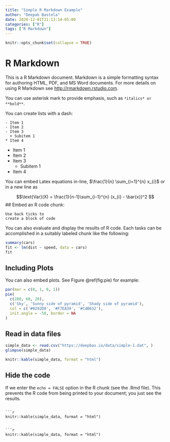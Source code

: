 ```yaml
---
title: "Simple R Markdown Example"
author: "Deepak Bastola"
date: 2020-12-01T21:13:14-05:00
categories: ["R"]
tags: ["R Markdown"]
---
```


```r
knitr::opts_chunk$set(collapse = TRUE)
```

# R Markdown

This is a R Markdown document. Markdown is a simple formatting syntax for authoring HTML, PDF, and MS Word documents. For more details on using R Markdown see <http://rmarkdown.rstudio.com>.

You can use asterisk mark to provide emphasis, such as `*italics* or **bold**`.

You can create lists with a dash:

```
- Item 1
- Item 2
- Item 3
  + Subitem 1
* Item 4
```

- Item 1
- Item 2
- Item 3
  + Subitem 1
* Item 4


You can embed Latex equations in-line, $\frac{1}{n} \sum_{i=1}^{n} x_{i}$ or in a new line as

$$\text{Var}(X) = \frac{1}{n-1}\sum_{i-1}^{n} (x_{i} - \bar{x})^2 $$
## Embed an R code chunk:

```
Use back ticks to 
create a block of code
```

You can also evaluate and display the results of R code. Each tasks can be accomplished in a suitably labeled chunk like the following:

```r
summary(cars)
fit <- lm(dist ~ speed, data = cars)
fit
```


## Including Plots

You can also embed plots. See Figure \@ref(fig:pie) for example:

```r
par(mar = c(0, 1, 0, 1))
pie(
  c(280, 60, 20),
  c('Sky', 'Sunny side of pyramid', 'Shady side of pyramid'),
  col = c('#0292D8', '#F7EA39', '#C4B632'),
  init.angle = -50, border = NA
)
```

## Read in data files

```r
simple_data <- read.csv("https://deepbas.io/data/simple-1.dat", )
glimpse(simple_data) 
```


```r
knitr::kable(simple_data, format = "html")
```

## Hide the code

If we enter the `echo = FALSE` option in the R chunk (see the .Rmd file). This prevents the R code from being printed to your document; you just see the results.

```

```r
knitr::kable(simple_data, format = "html")
```
```

```r
knitr::kable(simple_data, format = "html")
```

